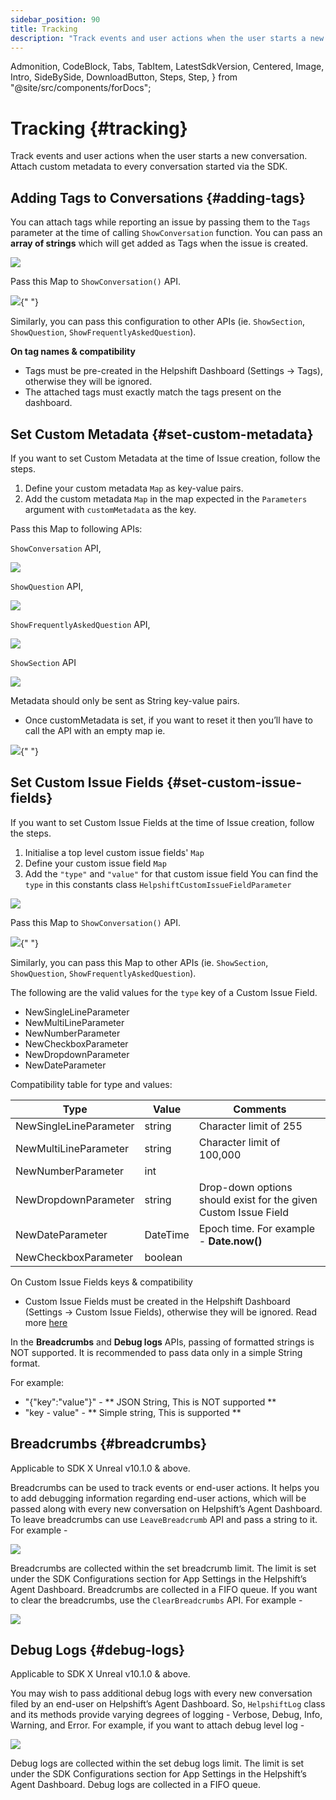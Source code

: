 ```yaml
---
sidebar_position: 90
title: Tracking
description: "Track events and user actions when the user starts a new conversation.Attach custom metadata to every conversation started via the SDK."
---
```


  Admonition,
  CodeBlock,
  Tabs,
  TabItem,
  LatestSdkVersion,
  Centered,
  Image,
  Intro,
  SideBySide,
  DownloadButton,
  Steps,
  Step,
} from "@site/src/components/forDocs";

# Tracking {#tracking}

<Intro>

Track events and user actions when the user starts a new conversation.
Attach custom metadata to every conversation started via the SDK.

</Intro>

## Adding Tags to Conversations {#adding-tags}

You can attach tags while reporting an issue by passing them to the `Tags` parameter at the time of calling `ShowConversation` function. You can pass an **array of strings** which will get added as Tags when the issue is created.

<Centered width="full">

![](/static/books/unreal/tags.png)

</Centered>

Pass this Map to `ShowConversation()` API.

<Image src="/static/books/unreal/complete_show_conv.png" width="full" />{" "}

Similarly, you can pass this configuration to other APIs (ie. `ShowSection`, `ShowQuestion`, `ShowFrequentlyAskedQuestion`).

<Admonition type="info" title="Note">

**On tag names & compatibility**

- Tags must be pre-created in the Helpshift Dashboard (Settings → Tags), otherwise they will be ignored.
- The attached tags must exactly match the tags present on the dashboard.

</Admonition>

## Set Custom Metadata {#set-custom-metadata}

If you want to set Custom Metadata at the time of Issue creation, follow the steps.

1. Define your custom metadata `Map` as key-value pairs.
2. Add the custom metadata `Map` in the map expected in the `Parameters` argument with `customMetadata` as the key.

Pass this Map to following APIs:

`ShowConversation` API,

<Centered width="full">

![](/static/books/unreal/custom_metadata_show_conversation.png)

</Centered>

`ShowQuestion` API,

<Centered width="full">

![](/static/books/unreal/custom_metadata_show_question.png)

</Centered>

`ShowFrequentlyAskedQuestion` API,

<Centered width="full">

![](/static/books/unreal/custom_metadata_show_faqs.png)

</Centered>

`ShowSection` API

<Centered width="full">

![](/static/books/unreal/custom_metadata_show_section.png)

</Centered>

<Admonition type="info" title="Note">

Metadata should only be sent as String key-value pairs.

- Once customMetadata is set, if you want to reset it then you’ll have to call the API with an empty map ie.

<Image
  src="/static/books/unreal/custom_metadata_show_conversation_empty.png"
  width="full"
/>{" "}

</Admonition>

## Set Custom Issue Fields {#set-custom-issue-fields}

If you want to set Custom Issue Fields at the time of Issue creation, follow the steps.

1. Initialise a top level custom issue fields' `Map`
2. Define your custom issue field `Map`
3. Add the `"type"` and `"value"` for that custom issue field
   You can find the `type` in this constants class `HelpshiftCustomIssueFieldParameter`

<Centered width="full">

![](/static/books/unreal/cifs.png)

</Centered>

Pass this Map to `ShowConversation()` API.

<Image src="/static/books/unreal/complete_show_conv.png" width="full" />{" "}

Similarly, you can pass this Map to other APIs (ie. `ShowSection`, `ShowQuestion`, `ShowFrequentlyAskedQuestion`).

The following are the valid values for the `type` key of a Custom Issue Field.

- NewSingleLineParameter
- NewMultiLineParameter
- NewNumberParameter
- NewCheckboxParameter
- NewDropdownParameter
- NewDateParameter

Compatibility table for type and values:

| Type                   | Value    | Comments                                                        |
| ---------------------- | -------- | --------------------------------------------------------------- |
| NewSingleLineParameter | string   | Character limit of 255                                          |
| NewMultiLineParameter  | string   | Character limit of 100,000                                      |
| NewNumberParameter     | int      |                                                                 |
| NewDropdownParameter   | string   | Drop-down options should exist for the given Custom Issue Field |
| NewDateParameter       | DateTime | Epoch time. For example - **Date.now()**                        |
| NewCheckboxParameter   | boolean  |                                                                 |

<Admonition type="info" title="Note">

On Custom Issue Fields keys & compatibility

- Custom Issue Fields must be created in the Helpshift Dashboard (Settings → Custom Issue Fields), otherwise they will be ignored. Read more [here](https://support.helpshift.com/kb/article/custom-issue-fields/)

</Admonition>

<Admonition type="info" title="Note">

In the **Breadcrumbs** and **Debug logs** APIs, passing of formatted strings is NOT supported. It is recommended to pass data only in a simple String format.

<p className="m-0">For example:</p>

- "{\"key\":\"value\"}" - ** JSON String, This is NOT supported **
- "key - value" - ** Simple string, This is supported **

</Admonition>

## Breadcrumbs {#breadcrumbs}

<Admonition type="info" title="Note">

Applicable to SDK X Unreal v10.1.0 & above.

</Admonition>

Breadcrumbs can be used to track events or end-user actions. It helps you to add debugging information regarding end-user actions, which will be passed along with every new conversation on Helpshift’s Agent Dashboard. To leave breadcrumbs can use `LeaveBreadcrumb` API and pass a string to it. For example -

<Centered width="full">

![](/static/books/unreal/leave_breadcrumb.png)

</Centered>

Breadcrumbs are collected within the set breadcrumb limit. The limit is set under the SDK Configurations section for App Settings in the Helpshift’s Agent Dashboard. Breadcrumbs are collected in a FIFO queue. If you want to clear the breadcrumbs, use the `ClearBreadcrumbs` API. For example -

<Centered width="full">

![](/static/books/unreal/clear_breadcrumbs.png)

</Centered>

## Debug Logs {#debug-logs}

<Admonition type="info" title="Note">

Applicable to SDK X Unreal v10.1.0 & above.

</Admonition>

You may wish to pass additional debug logs with every new conversation filed by an end-user on Helpshift’s Agent Dashboard. So, `HelpshiftLog` class and its methods provide varying degrees of logging - Verbose, Debug, Info, Warning, and Error. For example, if you want to attach debug level log -

<Centered width="full">

![](/static/books/unreal/add_debug_log.png)

</Centered>

Debug logs are collected within the set debug logs limit. The limit is set under the SDK Configurations section for App Settings in the Helpshift’s Agent Dashboard. Debug logs are collected in a FIFO queue.
